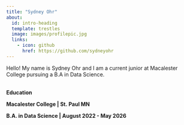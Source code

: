 ```yaml
---
title: "Sydney Ohr"
about:
  id: intro-heading
  template: trestles
  image: images/profilepic.jpg
  links: 
    - icon: github
      href: https://github.com/sydneyohr
---
```


Hello! My name is Sydney Ohr and I am a current junior at Macalester College pursuing a B.A in Data Science.

\
**Education**

**Macalester College \| St. Paul MN**

**B.A. in Data Science \| August 2022 - May 2026**

\



\

\
